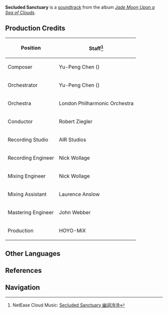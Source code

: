 {{Soundtrack Infobox
|title          =
|image          = Jade Moon Upon a Sea of Clouds.jpg
|album          = Jade Moon Upon a Sea of Clouds
|disc           = 2
|number         = 55
|featured       =
|featured2      =
|featured3      =
|featured_disc  =
|featured_disc2 =
|featured_disc3 =
|youtube_id     = c0jZ7sPyouE
|youtube_time   = 1698
|spotify_id     = 7KhytPM9AUTun2nGXGP3iY
|played_in      = Wuwang Hill
|during         = [[Liyue]] (Rain), [[Wuwang Hill]]
|domain         =
|previous       = Red Leaf on the Chessboard
|next           = Flickering Petals
}}
'''Secluded Sanctuary''' is a [[soundtrack]] from the album ''[[Jade Moon Upon a Sea of Clouds]]''.

==Production Credits==
{| class="wikitable" style="text-align:left; height:0.5em"
! Position
! Staff<ref>NetEase Cloud Music: [https://music.163.com/#/song?id=1492276647 Secluded Sanctuary 幽涧泠泠]</ref>
|-
! Composer
| Yu-Peng Chen ({{Lang|zh=陈致逸|mini=1}})
|-
! Orchestrator
| Yu-Peng Chen ({{Lang|zh=陈致逸|mini=1}})
|-
! Orchestra
| London Philharmonic Orchestra
|-
! Conductor
| Robert Ziegler
|-
! Recording Studio
| AIR Studios
|-
! Recording Engineer
| Nick Wollage
|-
! Mixing Engineer
| Nick Wollage
|-
! Mixing Assistant
| Laurence Anslow
|-
! Mastering Engineer
| John Webber
|-
! Production
| HOYO-MiX
|}

==Other Languages==
{{Other Languages|default_hidden = 1
|en      = Secluded Sanctuary
|zhs     = 幽涧泠泠
|zhs_rm  = Yōujiàn Línglíng
|zht     = 幽澗泠泠
|zht_rm  = Yōujiàn Línglíng
|ja      = 清い川谷
|ja_rm   = Kiyoi Kawatani{{Assumed}}
}}

==References==
{{Reflist}}

==Navigation==
{{Soundtrack Navbox|Jade Moon Upon a Sea of Clouds}}